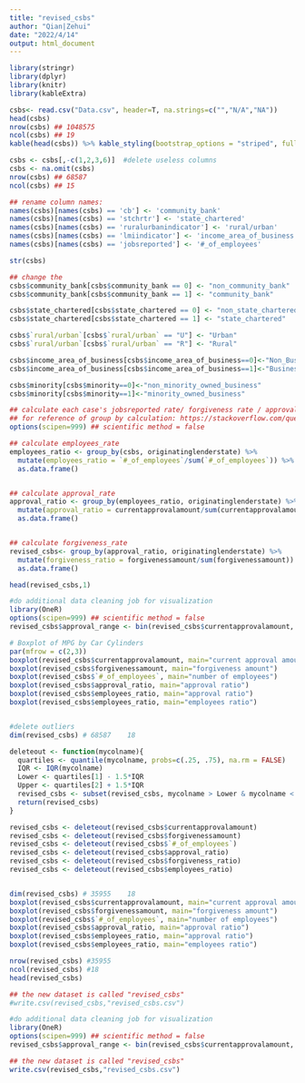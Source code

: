```yaml
---
title: "revised_csbs"
author: "Qian|Zehui"
date: "2022/4/14"
output: html_document
---
```

```r
library(stringr)
library(dplyr)
library(knitr)
library(kableExtra)
```

```r
csbs<- read.csv("Data.csv", header=T, na.strings=c("","N/A","NA"))
head(csbs) 
nrow(csbs) ## 1048575
ncol(csbs) ## 19
kable(head(csbs)) %>% kable_styling(bootstrap_options = "striped", full_width = F, position = "center")

csbs <- csbs[,-c(1,2,3,6)]  #delete useless columns
csbs <- na.omit(csbs)
nrow(csbs) ## 68587
ncol(csbs) ## 15
```


```r
## rename column names:
names(csbs)[names(csbs) == 'cb'] <- 'community_bank'
names(csbs)[names(csbs) == 'stchrtr'] <- 'state_chartered'
names(csbs)[names(csbs) == 'ruralurbanindicator'] <- 'rural/urban'
names(csbs)[names(csbs) == 'lmiindicator'] <- 'income_area_of_business'
names(csbs)[names(csbs) == 'jobsreported'] <- '#_of_employees'

str(csbs)

## change the 
csbs$community_bank[csbs$community_bank == 0] <- "non_community_bank"
csbs$community_bank[csbs$community_bank == 1] <- "community_bank"

csbs$state_chartered[csbs$state_chartered == 0] <- "non_state_chartered"
csbs$state_chartered[csbs$state_chartered == 1] <- "state_chartered"

csbs$`rural/urban`[csbs$`rural/urban` == "U"] <- "Urban"
csbs$`rural/urban`[csbs$`rural/urban` == "R"] <- "Rural"

csbs$income_area_of_business[csbs$income_area_of_business==0]<-"Non_Business_low_moderate_area"
csbs$income_area_of_business[csbs$income_area_of_business==1]<-"Business_low_moderate_area"

csbs$minority[csbs$minority==0]<-"non_minority_owned_business"
csbs$minority[csbs$minority==1]<-"minority_owned_business"

```

```r
## calculate each case's jobsreported rate/ forgiveness rate / approval rate --> know the performance of that state
## for reference of group by calculation: https://stackoverflow.com/questions/27134516/summarizing-by-subgroup-percentage-in-r
options(scipen=999) ## scientific method = false

## calculate employees_rate
employees_ratio <- group_by(csbs, originatinglenderstate) %>% 
  mutate(employees_ratio = `#_of_employees`/sum(`#_of_employees`)) %>% 
  as.data.frame()


## calculate approval_rate
approval_ratio <- group_by(employees_ratio, originatinglenderstate) %>% 
  mutate(approval_ratio = currentapprovalamount/sum(currentapprovalamount)) %>% 
  as.data.frame()


## calculate forgiveness_rate
revised_csbs<- group_by(approval_ratio, originatinglenderstate) %>% 
  mutate(forgiveness_ratio = forgivenessamount/sum(forgivenessamount)) %>% 
  as.data.frame()

head(revised_csbs,1)

```

```r
#do additional data cleaning job for visualization 
library(OneR)
options(scipen=999) ## scientific method = false
revised_csbs$approval_range <- bin(revised_csbs$currentapprovalamount, nbins = 20)
```


```r
# Boxplot of MPG by Car Cylinders
par(mfrow = c(2,3))
boxplot(revised_csbs$currentapprovalamount, main="current approval amount")
boxplot(revised_csbs$forgivenessamount, main="forgiveness amount")
boxplot(revised_csbs$`#_of_employees`, main="number of employees")
boxplot(revised_csbs$approval_ratio, main="approval ratio")
boxplot(revised_csbs$employees_ratio, main="approval ratio")
boxplot(revised_csbs$employees_ratio, main="employees ratio")


#delete outliers
dim(revised_csbs) # 68587    18

deleteout <- function(mycolname){
  quartiles <- quantile(mycolname, probs=c(.25, .75), na.rm = FALSE)
  IQR <- IQR(mycolname)
  Lower <- quartiles[1] - 1.5*IQR
  Upper <- quartiles[2] + 1.5*IQR
  revised_csbs <- subset(revised_csbs, mycolname > Lower & mycolname < Upper)
  return(revised_csbs)
}

revised_csbs <- deleteout(revised_csbs$currentapprovalamount) 
revised_csbs <- deleteout(revised_csbs$forgivenessamount)
revised_csbs <- deleteout(revised_csbs$`#_of_employees`) 
revised_csbs <- deleteout(revised_csbs$approval_ratio)
revised_csbs <- deleteout(revised_csbs$forgiveness_ratio) 
revised_csbs <- deleteout(revised_csbs$employees_ratio)


dim(revised_csbs) # 35955    18
boxplot(revised_csbs$currentapprovalamount, main="current approval amount")
boxplot(revised_csbs$forgivenessamount, main="forgiveness amount")
boxplot(revised_csbs$`#_of_employees`, main="number of employees")
boxplot(revised_csbs$approval_ratio, main="approval ratio")
boxplot(revised_csbs$employees_ratio, main="approval ratio")
boxplot(revised_csbs$employees_ratio, main="employees ratio")
```

```r
nrow(revised_csbs) #35955
ncol(revised_csbs) #18
head(revised_csbs)

## the new dataset is called "revised_csbs"
#write.csv(revised_csbs,"revised_csbs.csv")
```

```r
#do additional data cleaning job for visualization 
library(OneR)
options(scipen=999) ## scientific method = false
revised_csbs$approval_range <- bin(revised_csbs$currentapprovalamount, nbins = 20)
```


```r
## the new dataset is called "revised_csbs"
write.csv(revised_csbs,"revised_csbs.csv")
```

